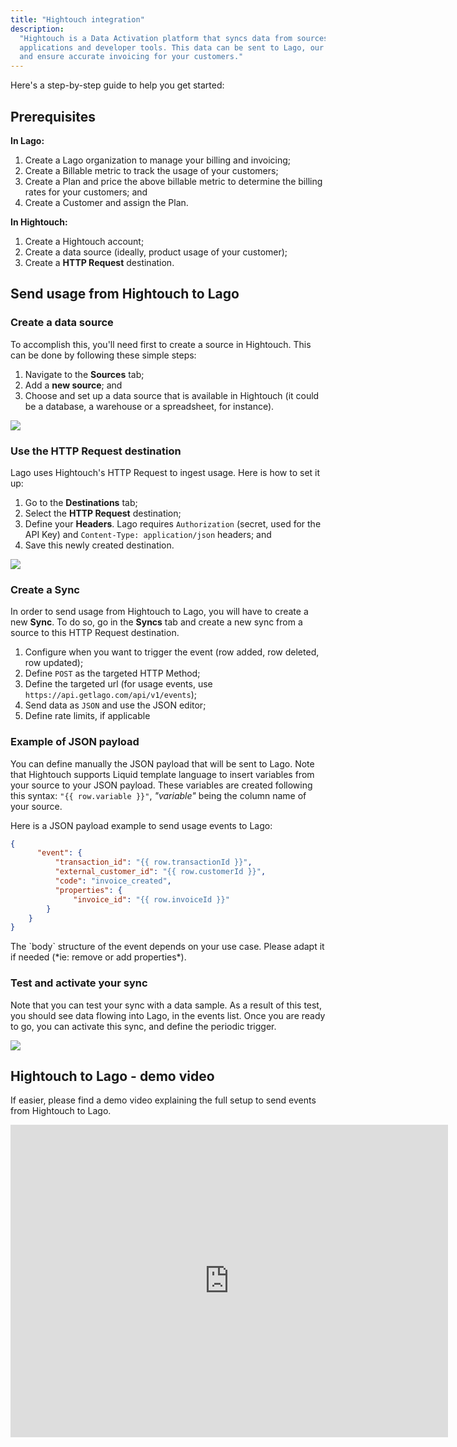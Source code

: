 ```yaml
---
title: "Hightouch integration"
description:
  "Hightouch is a Data Activation platform that syncs data from sources (database, warehouses, spreadsheet and much more) to business 
  applications and developer tools. This data can be sent to Lago, our usage-based billing platform, to automate your billing process 
  and ensure accurate invoicing for your customers."
---
```


Here's a step-by-step guide to help you get started:

## Prerequisites

**In Lago:**
1. Create a Lago organization to manage your billing and invoicing;
2. Create a Billable metric to track the usage of your customers;
3. Create a Plan and price the above billable metric to determine the billing rates for your customers; and
4. Create a Customer and assign the Plan.

**In Hightouch:**
1. Create a Hightouch account;
2. Create a data source (ideally, product usage of your customer);
3. Create a **HTTP Request** destination.

## Send usage from Hightouch to Lago

### Create a data source

To accomplish this, you'll need first to create a source in Hightouch. This can be done by following these simple steps:
1. Navigate to the **Sources** tab;
2. Add a **new source**; and
3. Choose and set up a data source that is available in Hightouch (it could be a database, a warehouse or a spreadsheet, for instance).

<Frame caption="Hightouch Sources">
  <img src="/integrations/usage/images/hightouch-sources-3aa4046d89ec2208963b3e541408a249.png" />
</Frame>


### Use the HTTP Request destination

Lago uses Hightouch's HTTP Request to ingest usage. Here is how to set it up:
1. Go to the **Destinations** tab;
2. Select the **HTTP Request** destination;
3. Define your **Headers**. Lago requires `Authorization` (secret, used for the API Key) and `Content-Type: application/json` headers; and
4. Save this newly created destination.

<Frame caption="Hightouch HTTP Request Destination">
  <img src="/integrations/usage/images/hightouch-http-destination-d613e2e5663423ea83712c055d893333.png" />
</Frame>


### Create a Sync

In order to send usage from Hightouch to Lago, you will have to create a new **Sync**. To do so, go in the **Syncs** tab and create a new sync from a source to this HTTP Request destination.

1. Configure when you want to trigger the event (row added, row deleted, row updated);
2. Define `POST` as the targeted HTTP Method;
3. Define the targeted url (for usage events, use `https://api.getlago.com/api/v1/events`);
4. Send data as `JSON` and use the JSON editor;
5. Define rate limits, if applicable

### Example of JSON payload

You can define manually the JSON payload that will be sent to Lago. Note that Hightouch supports Liquid template language to insert variables from your source to your JSON payload. These variables are created following this syntax: `"{{ row.variable }}"`, *"variable"* being the column name of your source.

Here is a JSON payload example to send usage events to Lago:
```json
{
      "event": {
          "transaction_id": "{{ row.transactionId }}",
          "external_customer_id": "{{ row.customerId }}",
          "code": "invoice_created",
          "properties": {
              "invoice_id": "{{ row.invoiceId }}"
        }
    }
}
```

<Info>
The `body` structure of the event depends on your use case. Please adapt it if needed (*ie: remove or add properties*).
</Info>


### Test and activate your sync

Note that you can test your sync with a data sample. As a result of this test, you should see data flowing into Lago, in the events list. Once you are ready to go, you can activate this sync, and define the periodic trigger.

<Frame caption="Hightouch Test Sync with Lago">
  <img src="/integrations/usage/images/sync-test-hightouch-34f6e41a10dd05b637841b6f4d1581fa.png" />
</Frame>


## Hightouch to Lago - demo video

If easier, please find a demo video explaining the full setup to send events from Hightouch to Lago.

<iframe width="700" height="500" src="https://www.youtube.com/embed/2NBmQYjrz40" title="YouTube video player" frameborder="0" allow="accelerometer; autoplay; clipboard-write; encrypted-media; gyroscope; picture-in-picture; web-share" allowfullscreen></iframe>
